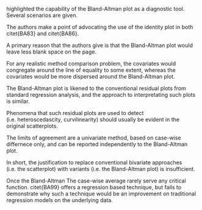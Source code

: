 \citet{BA83} highlighted the capability of the Bland-Altman plot as a diagnostic tool.
Several scenarios are given.


The authors make a point of advocating the use of the identity plot in both citet{BA83} and citet{BA86}.

A primary reason that the authors give is that the Bland-Altman plot would leave less blank space on the page. 

For any realistic method comparison problem, the covariates would congregate around the line of equality to some extent, whereas the 
covariates would be more dispersed around the Bland-Altman plot.

The Bland-Altman plot is likened to the conventional residual plots from standard regression analysis, and the approach to interpretating such plots is
similar.

Phenomena that such residual plots are used to detect (i.e. heteroscedascity, curvilinearity) should usually be evident in the original scatterplots. 

The limits of agreement are a univariate method, based on case-wise differnece only, and can be reported independently to the Bland-Altman plot.

In short, the justification to replace conventional bivariate approaches (i.e. the scatterplot) with variants (i.e. the Bland-Altman plot) is insufficient.

Once the Bland-Altman The case-wise average rarely serve any critical function. citet{BA99} offers a regression based technique, but fails to demonstrate why such a technique would
be an improvement on traditional regression models on the underlying data.

